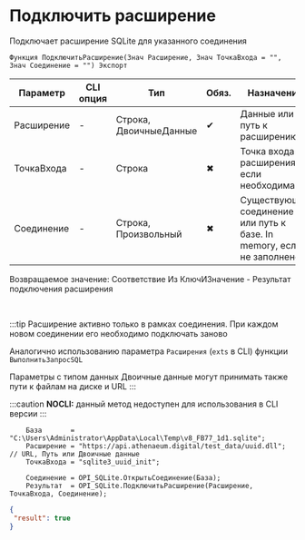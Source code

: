 ﻿---
sidebar_position: 5
description: Подключить расширение  и другие функции для работы с SQLite в Открытом пакете интеграций - бесплатной open-source библиотеке интеграций для 1С:Предприятие 8, OneScript и CLI
keywords: [1C, 1С, 1С:Предприятие, 1С:Предприятие 8.3, API, Интеграция, Сервисы, Обмен, OneScript, CLI, SQLite]
---


# Подключить расширение 
 Подключает расширение SQLite для указанного соединения



`Функция ПодключитьРасширение(Знач Расширение, Знач ТочкаВхода = "", Знач Соединение = "") Экспорт`

  | Параметр | CLI опция | Тип | Обяз. | Назначение |
  |-|-|-|-|-|
  | Расширение | - | Строка, ДвоичныеДанные | &#x2714; | Данные или путь к расширению |
  | ТочкаВхода | - | Строка | &#x2716; | Точка входа расширения, если необходима |
  | Соединение | - | Строка, Произвольный | &#x2716; | Существующее соединение или путь к базе. In memory, если не заполнено |

  
  Возвращаемое значение:   Соответствие Из КлючИЗначение - Результат подключения расширения

<br/>

:::tip
Расширение активно только в рамках соединения. При каждом новом соединении его необходимо подключать заново

Аналогично использованию параметра `Расширения` (`exts` в CLI) функции `ВыполнитьЗапросSQL`

Параметры с типом данных Двоичные данные могут принимать также пути к файлам на диске и URL
:::

:::caution
**NOCLI:** данный метод недоступен для использования в CLI версии
:::
<br/>



```bsl title="Пример использования для 1С:Предприятие/OneScript"
    База       = "C:\Users\Administrator\AppData\Local\Temp\v8_FB77_1d1.sqlite";
    Расширение = "https://api.athenaeum.digital/test_data/uuid.dll"; // URL, Путь или Двоичные данные
    ТочкаВхода = "sqlite3_uuid_init";

    Соединение = OPI_SQLite.ОткрытьСоединение(База);
    Результат  = OPI_SQLite.ПодключитьРасширение(Расширение, ТочкаВхода, Соединение);
```
    



```json title="Результат"
{
 "result": true
}
```
